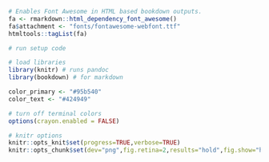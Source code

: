 <link href="https://fonts.googleapis.com/css?family=Roboto|Source+Sans+Pro:300,400,600|Ubuntu+Mono&amp;subset=latin-ext" rel="stylesheet">
<link rel="stylesheet" href="https://use.fontawesome.com/releases/v5.3.1/css/all.css" integrity="sha384-mzrmE5qonljUremFsqc01SB46JvROS7bZs3IO2EmfFsd15uHvIt+Y8vEf7N7fWAU" crossorigin="anonymous">

```{r,include=FALSE,eval=knitr::opts_knit$get("rmarkdown.pandoc.to")=="html"}
# Enables Font Awesome in HTML based bookdown outputs.
fa <- rmarkdown::html_dependency_font_awesome()
fa$attachment <- "fonts/fontawesome-webfont.ttf"
htmltools::tagList(fa)
```

```{r,echo=FALSE,message=FALSE,warning=FALSE,results='hide'}
# run setup code

# load libraries
library(knitr) # runs pandoc
library(bookdown) # for markdown

color_primary <- "#95b540"
color_text <- "#424949"

# turn off terminal colors
options(crayon.enabled = FALSE)

# knitr options
knitr::opts_knit$set(progress=TRUE,verbose=TRUE)
knitr::opts_chunk$set(dev="png",fig.retina=2,results="hold",fig.show="hold",fig.align="left",echo=TRUE,warning=FALSE,message=FALSE)
```
